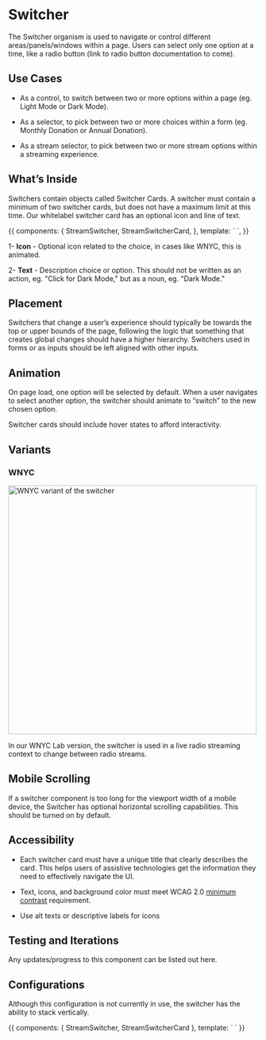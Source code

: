 
<Meta title="Components/Organisms/Switcher" />

# Switcher

The Switcher organism is used to navigate or control different areas/panels/windows within a page. Users can select only one option at a time, like a radio button (link to radio button documentation to come).

## Use Cases

- As a control, to switch between two or more options within a page (eg. Light Mode or Dark Mode).

- As a selector, to pick between two or more choices within a form (eg. Monthly Donation or Annual Donation).

- As a stream selector, to pick between two or more stream options within a streaming experience.

## What’s Inside

Switchers contain objects called Switcher Cards. A switcher must contain a minimum of two switcher cards, but does not have a maximum limit at this time. Our whitelabel switcher card has an optional icon and line of text.

<Canvas>
  <Story name="Horizontal">
    {{
      components: {
        StreamSwitcher,
        StreamSwitcherCard,
      },
      template: `
    <stream-switcher>
      <stream-switcher-card
        station="WNYC 93.9 FM"
        title="BBC World Service"
        up-next-title="New Sounds"
        :active="true"
      />
      <stream-switcher-card
        station="WNYC 93.9 FM"
        title="BBC World Service"
        up-next-title="New Sounds"
        :active="true"
        :playing="true"
      />
      <stream-switcher-card
        station="WNYC 93.9 FM"
        title="The Takeaway"
        up-next-title="All Of It"
      />
      <stream-switcher-card
        station="WNYC 93.9 FM"
        title="BBC World Service"
        up-next-title="New Sounds"
        :playing="true"
      />
    </stream-switcher>
  `,
    }}
  </Story>
</Canvas>

1- **Icon** - Optional icon related to the choice, in cases like WNYC, this is animated.

2- **Text** - Description choice or option. This should not be written as an action, eg. "Click for Dark Mode," but as a noun, eg. "Dark Mode."

## Placement

Switchers that change a user’s experience should typically be towards the top or upper bounds of the page, following the logic that something that creates global changes should have a higher hierarchy. Switchers used in forms or as inputs should be left aligned with other inputs.

## Animation

On page load, one option will be selected by default. When a user navigates to select another option, the switcher should animate to “switch” to the new chosen option.

Switcher cards should include hover states to afford interactivity.

## Variants

### WNYC

<img
  alt="WNYC variant of the switcher"
  src="./images/Organisms-Switcher-WNYC.png"
  width="500"
/>

In our WNYC Lab version, the switcher is used in a live radio streaming context to change between radio streams.

## Mobile Scrolling

If a switcher component is too long for the viewport width of a mobile device, the Switcher has optional horizontal scrolling capabilities. This should be turned on by default.

## Accessibility

- Each switcher card must have a unique title that clearly describes the card. This helps users of assistive technologies get the information they need to effectively navigate the UI.

- Text, icons, and background color must meet WCAG 2.0 [minimum contrast](https://www.w3.org/WAI/WCAG21/Understanding/contrast-minimum.html) requirement.

- Use alt texts or descriptive labels for icons

## Testing and Iterations

Any updates/progress to this component can be listed out here.

## Configurations
Although this configuration is not currently in use, the switcher has the ability to stack vertically.

<Canvas>
  <Story name="Vertical">
    {{
      components: {
    StreamSwitcher,
    StreamSwitcherCard
  },
  template: `
    <stream-switcher orientation="vertical">
      <stream-switcher-card
        station="WNYC 93.9 FM"
        title="BBC World Service"
        :active="true"
        :playing="true"
      />
      <stream-switcher-card
        station="WNYC 93.9 FM"
        title="The Takeaway"
      />
      <stream-switcher-card
        station="WNYC 93.9 FM"
        title="BBC World Service"
      />
    </stream-switcher>
  `
    }}
  </Story>
</Canvas>
